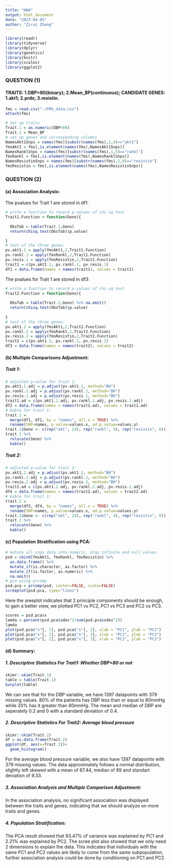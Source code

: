 ```yaml
---
title: "HW4"
output: html_document
date: "2023-04-05"
author: "Zirui Zhang"
---
```


```r
library(readr)
library(tidyverse)
library(dplyr)
library(genetics)
library(knitr)
library(scales)
library(ggplot2)
```

### QUESTION (1)

#### TRAITS: 1.DBP>80(binary); 2.Mean_BP(continuous); CANDIDATE GENES: 1.akt1; 2.prdx; 3.resistin.

```r
fms = read.csv("./FMS_data.csv")
attach(fms)
```

```r
# set up traits
Trait.1 = as.numeric(DBP>80)
Trait.2 = Mean_BP
# set up genes and corresponding columns
NamesAkt1Snps = names(fms)[substr(names(fms),1,4)=="akt1"]
fmsAkt1 = fms[,is.element(names(fms),NamesAkt1Snps)]
NamesRanklSnps = names(fms)[substr(names(fms),1,5)=="rankl"]
fmsRankl = fms[,is.element(names(fms),NamesRanklSnps)]
NamesResistinSnps = names(fms)[substr(names(fms),1,8)=="resistin"]
fmsResistin = fms[,is.element(names(fms),NamesResistinSnps)]
```

### QUESTION (2)

#### (a) Association Analysis:

The pvalues for Trait 1 are stored in df1:

```r
# write a function to record p-values of chi-sq test
Trait1.Function = function(Geno){
  
  ObsTab = table(Trait.1,Geno)
  return(chisq.test(ObsTab)$p.value)

}
# test of the three genes:
pv.akt1.1 = apply(fmsAkt1,2,Trait1.Function)
pv.rankl.1 = apply(fmsRankl,2,Trait1.Function)
pv.resis.1 = apply(fmsResistin,2,Trait1.Function)
trait1 = c(pv.akt1.1, pv.rankl.1, pv.resis.1)
df1 = data.frame(names = names(trait1), values = trait1)
```

The pvalues for Trait 1 are stored in df3:

```r
# write a function to record p-values of chi-sq test
Trait2.Function = function(Geno){
  
  ObsTab = table(Trait.2,Geno) %>% na.omit()
  return(chisq.test(ObsTab)$p.value)
  
}
# test of the three genes:
pv.akt1.2 = apply(fmsAkt1,2,Trait2.Function)
pv.rankl.2 = apply(fmsRankl,2,Trait2.Function)
pv.resis.2 = apply(fmsResistin,2,Trait2.Function)
trait2 = c(pv.akt1.2, pv.rankl.2, pv.resis.2)
df3 = data.frame(names = names(trait2), values = trait2)
```

#### (b) Multiple Comparisons Adjustment:

##### Trait 1: 

```r
# adjusted p-value for trait 1:
pv.akt1.1.adj = p.adjust(pv.akt1.1, method="BH")
pv.rankl.1.adj = p.adjust(pv.rankl.1, method="BH")
pv.resis.1.adj = p.adjust(pv.resis.1, method="BH")
trait1.ad = c(pv.akt1.1.adj, pv.rankl.1.adj, pv.resis.1.adj)
df2 = data.frame(names = names(trait1.ad), values = trait1.ad)
# kable for trait 1:
trait.1 = 
  merge(df1, df2, by = "names", all.x = TRUE) %>% 
  rename(SNP=names, p.value=values.x, ad.p.value=values.y) 
trait.1$Gene <- c(rep("akt", 24), rep("rankl", 4), rep("resistin", 6))
trait.1 %>%
  relocate(Gene) %>% 
  kable()
```

##### Trait 2: 

```r
# adjusted p-value for trait 2:
pv.akt1.2.adj = p.adjust(pv.akt1.2, method="BH")
pv.rankl.2.adj = p.adjust(pv.rankl.2, method="BH")
pv.resis.2.adj = p.adjust(pv.resis.2, method="BH")
trait2.ad = c(pv.akt1.2.adj, pv.rankl.2.adj, pv.resis.2.adj)
df4 = data.frame(names = names(trait2.ad), values = trait2.ad)
# kable for trait 1:
trait.2 = 
  merge(df3, df4, by = "names", all.x = TRUE) %>% 
  rename(SNP=names, p.value=values.x, ad.p.value=values.y) 
trait.2$Gene <- c(rep("akt", 24), rep("rankl", 4), rep("resistin", 6))
trait.2 %>%
  relocate(Gene) %>% 
  kable()
```


#### (c) Population Stratification using PCA:

```r
# mutate all snps data into numeric, drop infinite and null values
psd = cbind(fmsAkt1, fmsRankl, fmsResistin) %>% 
  as.data.frame() %>% 
  mutate_if(is.character, as.factor) %>% 
  mutate_if(is.factor, as.numeric) %>% 
  na.omit()
# pca using prcomp
psd.pca = prcomp(psd, center=FALSE, scale=FALSE)
screeplot(psd.pca, type="lines")
```

Here the sreeplot indicates that 2 principle components should be enough, to gain a better view, we plotted PC1 vs PC2, PC1 vs PC3 and PC2 vs PC3. 

```r
scores = psd.pca$x
lamda = percent(psd.pca$sdev^2/sum(psd.pca$sdev^2))
lamda
plot(psd.pca$"x"[, 1], psd.pca$"x"[, 2], xlab = "PC1", ylab = "PC2")
plot(psd.pca$"x"[, 1], psd.pca$"x"[, 3], xlab = "PC1", ylab = "PC3")
plot(psd.pca$"x"[, 2], psd.pca$"x"[, 3], xlab = "PC2", ylab = "PC3")
```


#### (d) Summary:

##### 1. Descriptive Statistics For Trait1: Whether DBP>80 or not

```r
skimr::skim(Trait.1)
table = table(Trait.1)
barplot(table)
```

We can see that for the DBP variable, we have 1397 datapoints with 379 missing values. 80% of the patients has DBP less than or equal to 80mmHg while 20% has it greater than 80mmHg. The mean and median of DBP are seperately 0.2 and 0 with a standard deviation of 0.4.

##### 2. Descriptive Statistics For Trait2: Average blood pressure

```r
skimr::skim(Trait.2)
df = as.data.frame(Trait.2)
ggplot(df, aes(x=Trait.2))+
  geom_histogram()
```

For the average blood pressure variable, we also have 1397 datapoints with 379 missing values. The data approximately follows a normal distribution, slightly left skewed with a mean of 87.44, median of 89 and standart deviation of 9.33.

##### 3. Association Analysis and Multiple Comparison Adjustment:

In the association analysis, no significant association was displayed between the traits and genes, indicating that we should analyze on more traits and genes.

##### 4. Population Stratification:

The PCA result showed that 93.47% of variance was explained by PC1 and 2.21% was explained by PC2. The scree plot also showed that we only need 2 dimensions to explain the data. This indicates that individuals with the same PC1 and PC2 values are likely to come from the same subpopulation, further association analysis could be done by conditioning on PC1 and PC2.


